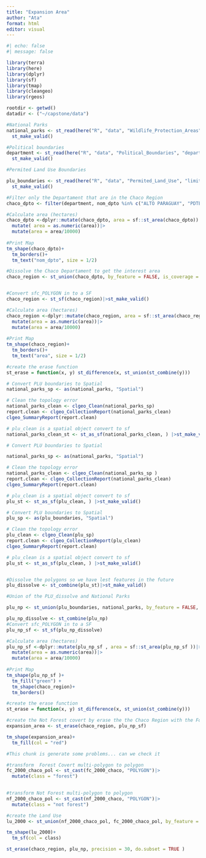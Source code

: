 ```yaml
---
title: "Expansion Area"
author: "Ata"
format: html
editor: visual
---
```


```r
#| echo: false
#| message: false

library(terra)
library(here)
library(dplyr)
library(sf)
library(tmap)
library(cleangeo)
library(rgeos)
```

```r
rootdir <- getwd()
datadir <- ("~/capstone/data")
```

```r
#National Parks
national_parks <- st_read(here("R", "data", "Wildlife_Protection_Areas", "ASP_ROCC.shp")) |>
  st_make_valid()

#Political boundaries
department <- st_read(here("R", "data", "Political_Boundaries", "departamento.shp"))|>
  st_make_valid()

#Permited Land Use Boundaries

plu_boundaries <- st_read(here("R", "data", "Permited_Land_Use", "limite_put.shp"))|>
  st_make_valid()

```

```r
#Filter only the Departament that are in the Chaco Region
chaco_dpto <- filter(department, nom_dpto %in% c("ALTO PARAGUAY", "PDTE. HAYES", "BOQUERON"))

#Calculate area (hectares)
chaco_dpto <-dplyr::mutate(chaco_dpto, area = sf::st_area(chaco_dpto))|>
  mutate( area = as.numeric(area))|>
  mutate(area = area/10000)
  
#Print Map
tm_shape(chaco_dpto)+
  tm_borders()+
  tm_text("nom_dpto", size = 1/2)

```

```r
#Dissolve the Chaco Departament to get the interest area
chaco_region <- st_union(chaco_dpto, by_feature = FALSE, is_coverage = TRUE)|>st_make_valid()


#Convert sfc_POLYGON in to a SF
chaco_region <- st_sf(chaco_region)|>st_make_valid()

#Calculate area (hectares)
chaco_region <-dplyr::mutate(chaco_region, area = sf::st_area(chaco_region))|>
  mutate(area = as.numeric(area))|>
  mutate(area = area/10000)
  
#Print Map
tm_shape(chaco_region)+
  tm_borders()+
  tm_text("area", size = 1/2)

```




```r
#create the erase function
st_erase = function(x, y) st_difference(x, st_union(st_combine(y)))
```


```r
# Convert PLU boundaries to Spatial 
national_parks_sp <- as(national_parks, "Spatial")

# Clean the topology error
national_parks_clean <- clgeo_Clean(national_parks_sp)
report.clean <- clgeo_CollectionReport(national_parks_clean)
clgeo_SummaryReport(report.clean)

# plu_clean is a spatial object convert to sf
national_parks_clean_st <- st_as_sf(national_parks_clean, ) |>st_make_valid()
```



```r
# Convert PLU boundaries to Spatial 

national_parks_sp <- as(national_parks, "Spatial")

# Clean the topology error
national_parks_clean <- clgeo_Clean(national_parks_sp )
report.clean <- clgeo_CollectionReport(national_parks_clean)
clgeo_SummaryReport(report.clean)

# plu_clean is a spatial object convert to sf
plu_st <- st_as_sf(plu_clean, ) |>st_make_valid()

```

```r

# Convert PLU boundaries to Spatial 
plu_sp <- as(plu_boundaries, "Spatial")

# Clean the topology error
plu_clean <- clgeo_Clean(plu_sp)
report.clean <- clgeo_CollectionReport(plu_clean)
clgeo_SummaryReport(report.clean)

# plu_clean is a spatial object convert to sf
plu_st <- st_as_sf(plu_clean, ) |>st_make_valid()


#Dissolve the polygons so we have lest features in the future
plu_dissolve <- st_combine(plu_st)|>st_make_valid()

#Union of the PLU_dissolve and National Parks

plu_np <- st_union(plu_boundaries, national_parks, by_feature = FALSE, is_coverage = FALSE) |> st_make_valid()

plu_np_dissolve <- st_combine(plu_np)
#Convert sfc_POLYGON in to a SF
plu_np_sf <- st_sf(plu_np_dissolve)

#Calculate area (hectares)
plu_np_sf <-dplyr::mutate(plu_np_sf , area = sf::st_area(plu_np_sf ))|>
  mutate(area = as.numeric(area))|>
  mutate(area = area/10000)
  
#Print Map
tm_shape(plu_np_sf )+
  tm_fill("green") +
  tm_shape(chaco_region)+
  tm_borders()
```

```r
#create the erase function
st_erase = function(x, y) st_difference(x, st_union(st_combine(y)))

#create the Not Forest covert by erase the the Chaco Region with the Forest Covert
expansion_area <- st_erase(chaco_region, plu_np_sf)

tm_shape(expansion_area)+
  tm_fill(col = "red")
```

```r
#This chunk is generate some problems... can we check it

#transform  Forest Covert multi-polygon to polygon
fc_2000_chaco_pol <- st_cast(fc_2000_chaco, "POLYGON")|>
  mutate(class = "forest")
 

#transform Not Forest multi-polygon to polygon
nf_2000_chaco_pol <- st_cast(nf_2000_chaco, "POLYGON")|>
  mutate(class = "not forest")

#create the Land Use 
lu_2000 <- st_union(nf_2000_chaco_pol, fc_2000_chaco_pol, by_feature = TRUE, is_coverage = TRUE)

tm_shape(lu_2000)+
  tm_sf(col = class)

```

```r
st_erase(chaco_region, plu_np, precision = 30, do.subset = TRUE )
```

